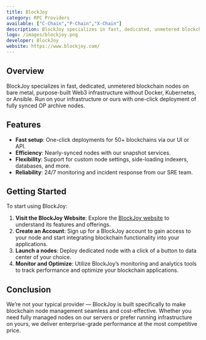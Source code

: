 ```yaml
---
title: BlockJoy
category: RPC Providers
available: ["C-Chain","P-Chain","X-Chain"]
description: BlockJoy specializes in fast, dedicated, unmetered blockchain nodes on bare metal
logo: /images/blockjoy.png
developer: BlockJoy
website: https://www.blockjoy.com/
---
```


## Overview

BlockJoy specializes in fast, dedicated, unmetered blockchain nodes on bare metal, purpose-built Web3 infrastructure without Docker, Kubernetes, or Ansible. Run on your infrastructure or ours with one-click deployment of fully synced OP archive nodes.
## Features

- **Fast setup**: One-click deployments for 50+ blockchains via our UI or API.
- **Efficiency**: Nearly-synced nodes with our snapshot services.
- **Flexibility**: Support for custom node settings, side-loading indexers, databases, and more.
- **Reliability**: 24/7 monitoring and incident response from our SRE team.

## Getting Started

To start using BlockJoy:

1. **Visit the BlockJoy Website**: Explore the [BlockJoy website](https://www.blockjoy.com/) to understand its features and offerings.
2. **Create an Account**: Sign up for a BlockJoy account to gain access to your node and start integrating blockchain functionality into your applications.
4. **Launch a nodes**: Deploy dedicated node with a click of a button to data center of your choice.
5. **Monitor and Optimize**: Utilize BlockJoy’s monitoring and analytics tools to track performance and optimize your blockchain applications.

## Conclusion

We’re not your typical provider — BlockJoy is built specifically to make blockchain node management seamless and cost-effective. Whether you need fully managed nodes on our servers or prefer running infrastructure on yours, we deliver enterprise-grade performance at the most competitive price.
